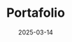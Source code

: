 ---
title: Portafolio
description: un poco de mi
date: "2025-03-14"
url: https://portafolio.boxvisoft.com/
published: true
repository: boxvi/portfolio
---